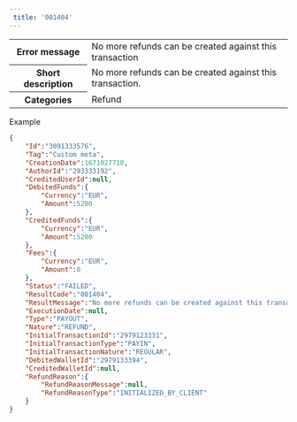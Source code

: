 ---  
 title: '001404'  
---  
  
<table>
    <tbody>
        <tr>
            <th class="header"><strong>Error message</strong></th>
            <td class="table-content">No more refunds can be created against this transaction</td>
        </tr>
        <tr>
            <th class="header"><strong>Short description</strong></th>
            <td class="table-content">No more refunds can be created against this transaction.</td>
        </tr>
        <tr>
            <th class="header"><strong>Categories</strong></th>
            <td class="table-content">  
<div class="label">Refund</div>
</td>
        </tr>
    </tbody>
</table>  

Example  
```json API Response
{
    "Id":"3091333576",
    "Tag":"Custom meta",
    "CreationDate":1671027710,
    "AuthorId":"293333192",
    "CreditedUserId":null,
    "DebitedFunds":{
        "Currency":"EUR",
        "Amount":5200
    },
    "CreditedFunds":{
        "Currency":"EUR",
        "Amount":5200
    },
    "Fees":{
        "Currency":"EUR",
        "Amount":0
    },
    "Status":"FAILED",
    "ResultCode":"001404",
    "ResultMessage":"No more refunds can be created against this transaction",
    "ExecutionDate":null,
    "Type":"PAYOUT",
    "Nature":"REFUND",
    "InitialTransactionId":"2979123331",
    "InitialTransactionType":"PAYIN",
    "InitialTransactionNature":"REGULAR",
    "DebitedWalletId":"2979133394",
    "CreditedWalletId":null,
    "RefundReason":{
        "RefundReasonMessage":null,
        "RefundReasonType":"INITIALIZED_BY_CLIENT"
    }
}
```